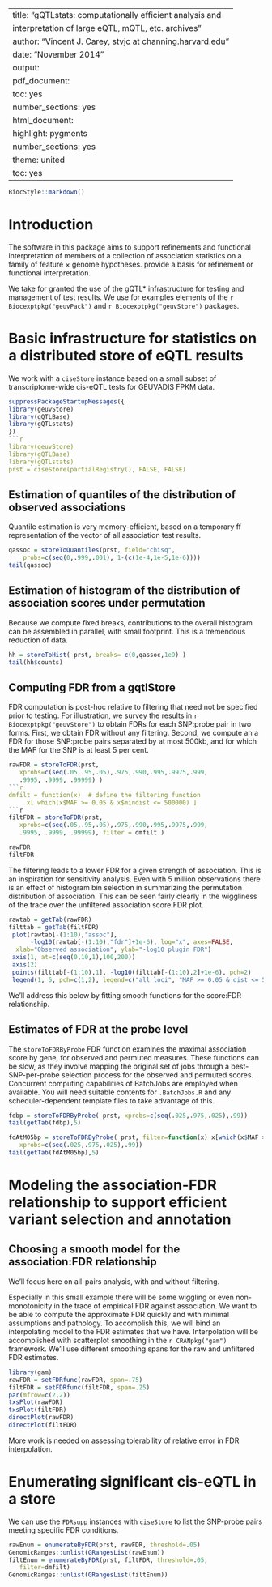 
---
title: "gQTLstats: computationally efficient analysis and
 	interpretation of large eQTL, mQTL, etc. archives"
author: "Vincent J. Carey, stvjc at channing.harvard.edu"
date: "November 2014"
output:
  pdf_document:
    toc: yes
    number_sections: yes
  html_document:
    highlight: pygments
    number_sections: yes
    theme: united
    toc: yes
---

<!--
%\VignetteEngine{knitr::rmarkdown}
%\VignetteIndexEntry{gQTLstats: computationally efficient analysis and
 	interpretation of large eQTL, mQTL, etc. archives}
-->

```r
BiocStyle::markdown()
```

# Introduction

The software in this package aims to support
refinements and functional interpretation of members of
a collection of association statistics on a family of
feature $\times$ genome hypotheses.
provide a basis for refinement or functional interpretation.

We take for granted the use of the gQTL* infrastructure
for testing and management of test results.  We
use for examples elements of the `r Biocexptpkg("geuvPack")` and 
`r Biocexptpkg("geuvStore")`
packages.

# Basic infrastructure for statistics on a distributed store of eQTL results

We work with a `ciseStore` instance based on a small subset
of transcriptome-wide cis-eQTL tests for GEUVADIS FPKM data.
```r
suppressPackageStartupMessages({
library(geuvStore)
library(gQTLBase)
library(gQTLstats)
})
```r
library(geuvStore)
library(gQTLBase)
library(gQTLstats)
prst = ciseStore(partialRegistry(), FALSE, FALSE)
```

## Estimation of quantiles of the distribution of observed associations

Quantile estimation is very memory-efficient, based on a
temporary ff representation of the vector of
all association test results.

```r
qassoc = storeToQuantiles(prst, field="chisq",
    probs=c(seq(0,.999,.001), 1-(c(1e-4,1e-5,1e-6))))
tail(qassoc)
```

## Estimation of histogram of the distribution of association scores under permutation

Because we compute fixed breaks, contributions to the
overall histogram can be assembled in parallel, with
small footprint.  This is a tremendous reduction of
data.
```r
hh = storeToHist( prst, breaks= c(0,qassoc,1e9) )
tail(hh$counts)
```

## Computing FDR from a gqtlStore

FDR computation is post-hoc relative to filtering
that need not be specified prior to testing.  For
illustration, we survey the results in `r Biocexptpkg("geuvStore")`
to obtain FDRs for each SNP:probe
pair in two forms.  First, we obtain FDR without
any filtering.  Second, we compute an
a FDR for those SNP:probe pairs separated
by at most 500kb, and for which the MAF for the SNP
is at least 5 per cent.

```r
rawFDR = storeToFDR(prst, 
   xprobs=c(seq(.05,.95,.05),.975,.990,.995,.9975,.999, 
   .9995, .9999, .99999) )
```r
dmfilt = function(x)  # define the filtering function
     x[ which(x$MAF >= 0.05 & x$mindist <= 500000) ] 
```r
filtFDR = storeToFDR(prst, 
   xprobs=c(seq(.05,.95,.05),.975,.990,.995,.9975,.999, 
   .9995, .9999, .99999), filter = dmfilt )
```
```r
rawFDR
filtFDR
```

The filtering leads to a lower FDR for a given
strength of association.  This is an inspiration for
sensitivity analysis.
Even with 5 million observations there is an effect of histogram bin
selection in summarizing the permutation distribution of association.
This can be seen fairly clearly in the wiggliness of the trace over
the unfiltered association score:FDR plot.

```r
rawtab = getTab(rawFDR)
filttab = getTab(filtFDR)
 plot(rawtab[-(1:10),"assoc"], 
      -log10(rawtab[-(1:10),"fdr"]+1e-6), log="x", axes=FALSE,
  xlab="Observed association", ylab="-log10 plugin FDR")
 axis(1, at=c(seq(0,10,1),100,200))
 axis(2)
 points(filttab[-(1:10),1], -log10(filttab[-(1:10),2]+1e-6), pch=2)
 legend(1, 5, pch=c(1,2), legend=c("all loci", "MAF >= 0.05 & dist <= 500k"))
```

We'll address this below by fitting smooth functions for
the score:FDR relationship.
 
## Estimates of FDR at the probe level

The `storeToFDRByProbe` FDR function examines the maximal association score
by gene, for observed and permuted measures.  These functions
can be slow, as they involve mapping the original set of
jobs through a best-SNP-per-probe selection process for the observed
and permuted scores.  Concurrent computing capabilities of
BatchJobs are employed when available.  You will need suitable contents
for `.BatchJobs.R` and any scheduler-dependent template files to
take advantage of this.

```r
fdbp = storeToFDRByProbe( prst, xprobs=c(seq(.025,.975,.025),.99))
tail(getTab(fdbp),5)
```

```r
fdAtM05bp = storeToFDRByProbe( prst, filter=function(x) x[which(x$MAF > .05)],
   xprobs=c(seq(.025,.975,.025),.99))
tail(getTab(fdAtM05bp),5)
```

# Modeling the association-FDR relationship to support efficient variant selection and annotation

## Choosing a smooth model for the association:FDR relationship

We'll focus here on all-pairs analysis, with and without filtering.

Especially in this small example there will be some wiggling or
even non-monotonicity in the trace of empirical
FDR against association.  We want to be able to compute
the approximate FDR quickly and with minimal assumptions
and pathology.  To accomplish this, we will
bind an interpolating model to the
FDR estimates that we have.
Interpolation will be accomplished with scatterplot smoothing in
the `r CRANpkg("gam")` framework.  We'll use different
smoothing spans for the raw and unfiltered FDR estimates.

```r
library(gam)
rawFDR = setFDRfunc(rawFDR, span=.75)
filtFDR = setFDRfunc(filtFDR, span=.25)
par(mfrow=c(2,2))
txsPlot(rawFDR)
txsPlot(filtFDR)
directPlot(rawFDR)
directPlot(filtFDR)
```

More work is needed on assessing tolerability of relative
error in FDR interpolation.

# Enumerating significant cis-eQTL in a store

We can use the `FDRsupp` instances with `ciseStore`
to list the SNP-probe pairs meeting specific FDR conditions.

```r
rawEnum = enumerateByFDR(prst, rawFDR, threshold=.05) 
GenomicRanges::unlist(GRangesList(rawEnum))
filtEnum = enumerateByFDR(prst, filtFDR, threshold=.05,
   filter=dmfilt) 
GenomicRanges::unlist(GRangesList(filtEnum))
```

